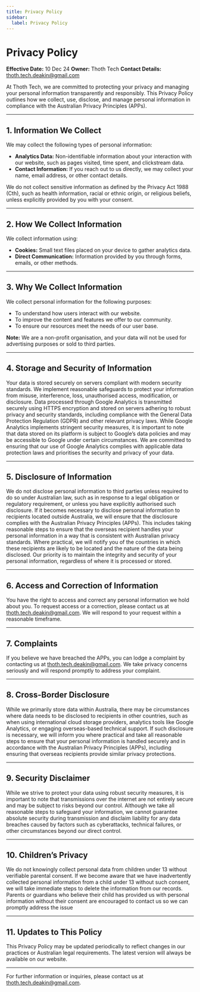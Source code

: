 ```yaml
---
title: Privacy Policy
sidebar:
  label: Privacy Policy
---
```


# Privacy Policy

**Effective Date:** 10 Dec 24 
**Owner:** Thoth Tech 
**Contact Details:** thoth.tech.deakin@gmail.com

At Thoth Tech, we are committed to protecting your privacy and managing your personal information transparently and responsibly. This Privacy Policy outlines how we collect, use, disclose, and manage personal information in compliance with the Australian Privacy Principles (APPs).

---

## 1. Information We Collect

We may collect the following types of personal information:

- **Analytics Data:** Non-identifiable information about your interaction with our website, such as pages visited, time spent, and clickstream data.
- **Contact Information:** If you reach out to us directly, we may collect your name, email address, or other contact details.

We do not collect sensitive information as defined by the Privacy Act 1988 (Cth), such as health information, racial or ethnic origin, or religious beliefs, unless explicitly provided by you with your consent.

---

## 2. How We Collect Information

We collect information using:

- **Cookies:** Small text files placed on your device to gather analytics data.
- **Direct Communication:** Information provided by you through forms, emails, or other methods.

---

## 3. Why We Collect Information

We collect personal information for the following purposes:

- To understand how users interact with our website.
- To improve the content and features we offer to our community.
- To ensure our resources meet the needs of our user base.

**Note:** We are a non-profit organisation, and your data will not be used for advertising purposes or sold to third parties.

---

## 4. Storage and Security of Information

Your data is stored securely on servers compliant with modern security standards. We implement reasonable safeguards to protect your information from misuse, interference, loss, unauthorised access, modification, or disclosure. Data processed through Google Analytics is transmitted securely using HTTPS encryption and stored on servers adhering to robust privacy and security standards, including compliance with the General Data Protection Regulation (GDPR) and other relevant privacy laws. While Google Analytics implements stringent security measures, it is important to note that data stored on its platform is subject to Google’s data policies and may be accessible to Google under certain circumstances. We are committed to ensuring that our use of Google Analytics complies with applicable data protection laws and prioritises the security and privacy of your data.

---

## 5. Disclosure of Information

We do not disclose personal information to third parties unless required to do so under Australian law, such as in response to a legal obligation or regulatory requirement, or unless you have explicitly authorised such disclosure. If it becomes necessary to disclose personal information to recipients located outside Australia, we will ensure that the disclosure complies with the Australian Privacy Principles (APPs). This includes taking reasonable steps to ensure that the overseas recipient handles your personal information in a way that is consistent with Australian privacy standards. Where practical, we will notify you of the countries in which these recipients are likely to be located and the nature of the data being disclosed. Our priority is to maintain the integrity and security of your personal information, regardless of where it is processed or stored.

---

## 6. Access and Correction of Information

You have the right to access and correct any personal information we hold about you. To request access or a correction, please contact us at thoth.tech.deakin@gmail.com. We will respond to your request within a reasonable timeframe.

---

## 7. Complaints

If you believe we have breached the APPs, you can lodge a complaint by contacting us at thoth.tech.deakin@gmail.com. We take privacy concerns seriously and will respond promptly to address your complaint.

---

## 8. Cross-Border Disclosure

While we primarily store data within Australia, there may be circumstances where data needs to be disclosed to recipients in other countries, such as when using international cloud storage providers, analytics tools like Google Analytics, or engaging overseas-based technical support. If such disclosure is necessary, we will inform you where practical and take all reasonable steps to ensure that your personal information is handled securely and in accordance with the Australian Privacy Principles (APPs), including ensuring that overseas recipients provide similar privacy protections.

---

## 9. Security Disclaimer

While we strive to protect your data using robust security measures, it is important to note that transmissions over the internet are not entirely secure and may be subject to risks beyond our control. Although we take all reasonable steps to safeguard your information, we cannot guarantee absolute security during transmission and disclaim liability for any data breaches caused by factors such as cyberattacks, technical failures, or other circumstances beyond our direct control.

---

## 10. Children’s Privacy

We do not knowingly collect personal data from children under 13 without verifiable parental consent. If we become aware that we have inadvertently collected personal information from a child under 13 without such consent, we will take immediate steps to delete the information from our records. Parents or guardians who believe their child has provided us with personal information without their consent are encouraged to contact us so we can promptly address the issue

---

## 11. Updates to This Policy

This Privacy Policy may be updated periodically to reflect changes in our practices or Australian legal requirements. The latest version will always be available on our website.

---

For further information or inquiries, please contact us at thoth.tech.deakin@gmail.com.
